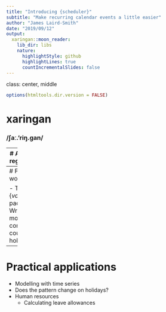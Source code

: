 ```yaml
---
title: "Introducing {scheduler}"
subtitle: "Make recurring calendar events a little easier"
author: "James Laird-Smith"
date: "2019/09/12"
output:
  xaringan::moon_reader:
    lib_dir: libs
    nature:
      highlightStyle: github
      highlightLines: true
      countIncrementalSlides: false
---
```

class: center, middle

```r
options(htmltools.dir.version = FALSE)
```

# xaringan

### /ʃaː.'riŋ.ɡan/

---
# A boring regression

## A boring result:

```r
fit = lm(dist ~ 1 + speed, data = cars)
coef(summary(fit))
```

---
# Further work

- The {*vacationr*} package
- Wraps the most common country holidays.

---
# Practical applications

* Modelling with time series
 - Does the pattern change on holidays?
* Human resources
  - Calculating leave allowances
